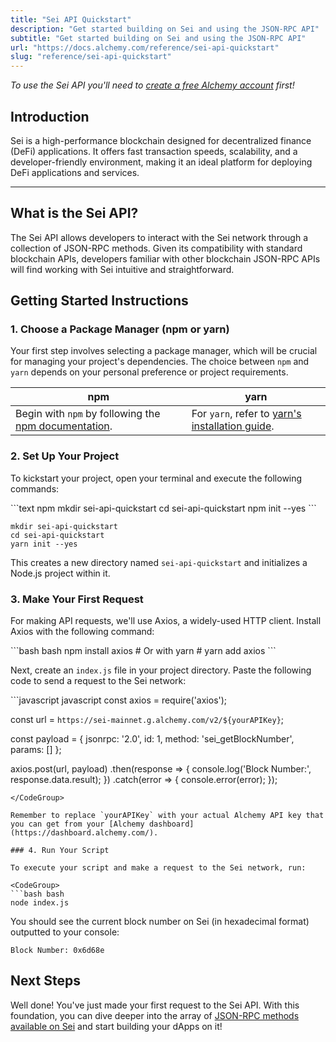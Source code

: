 ```yaml
---
title: "Sei API Quickstart"
description: "Get started building on Sei and using the JSON-RPC API"
subtitle: "Get started building on Sei and using the JSON-RPC API"
url: "https://docs.alchemy.com/reference/sei-api-quickstart"
slug: "reference/sei-api-quickstart"
---
```


*To use the Sei API you'll need to [create a free Alchemy account](https://dashboard.alchemy.com/signup) first!*

## Introduction

Sei is a high-performance blockchain designed for decentralized finance (DeFi) applications. It offers fast transaction speeds, scalability, and a developer-friendly environment, making it an ideal platform for deploying DeFi applications and services.

***

## What is the Sei API?

The Sei API allows developers to interact with the Sei network through a collection of JSON-RPC methods. Given its compatibility with standard blockchain APIs, developers familiar with other blockchain JSON-RPC APIs will find working with Sei intuitive and straightforward.

## Getting Started Instructions

### 1. Choose a Package Manager (npm or yarn)

Your first step involves selecting a package manager, which will be crucial for managing your project's dependencies. The choice between `npm` and `yarn` depends on your personal preference or project requirements.

| npm                                                                                                                       | yarn                                                                                                |
| ------------------------------------------------------------------------------------------------------------------------- | --------------------------------------------------------------------------------------------------- |
| Begin with `npm` by following the [npm documentation](https://docs.npmjs.com/downloading-and-installing-node-js-and-npm). | For `yarn`, refer to [yarn's installation guide](https://classic.yarnpkg.com/lang/en/docs/install). |

### 2. Set Up Your Project

To kickstart your project, open your terminal and execute the following commands:

<CodeGroup>
  ```text npm
  mkdir sei-api-quickstart
  cd sei-api-quickstart
  npm init --yes
  ```

  ```text yarn
  mkdir sei-api-quickstart
  cd sei-api-quickstart
  yarn init --yes
  ```
</CodeGroup>

This creates a new directory named `sei-api-quickstart` and initializes a Node.js project within it.

### 3. Make Your First Request

For making API requests, we'll use Axios, a widely-used HTTP client. Install Axios with the following command:

<CodeGroup>
  ```bash bash
  npm install axios
  # Or with yarn
  # yarn add axios
  ```
</CodeGroup>

Next, create an `index.js` file in your project directory. Paste the following code to send a request to the Sei network:

<CodeGroup>
  ```javascript javascript
  const axios = require('axios');

  const url = `https://sei-mainnet.g.alchemy.com/v2/${yourAPIKey}`;

  const payload = {
    jsonrpc: '2.0',
    id: 1,
    method: 'sei_getBlockNumber',
    params: []
  };

  axios.post(url, payload)
    .then(response => {
      console.log('Block Number:', response.data.result);
    })
    .catch(error => {
      console.error(error);
    });
  ```
</CodeGroup>

Remember to replace `yourAPIKey` with your actual Alchemy API key that you can get from your [Alchemy dashboard](https://dashboard.alchemy.com/).

### 4. Run Your Script

To execute your script and make a request to the Sei network, run:

<CodeGroup>
  ```bash bash
  node index.js
  ```
</CodeGroup>

You should see the current block number on Sei (in hexadecimal format) outputted to your console:

```shell
Block Number: 0x6d68e
```

## Next Steps

Well done! You've just made your first request to the Sei API. With this foundation, you can dive deeper into the array of [JSON-RPC methods available on Sei](/reference/sei-api-endpoints) and start building your dApps on it!
